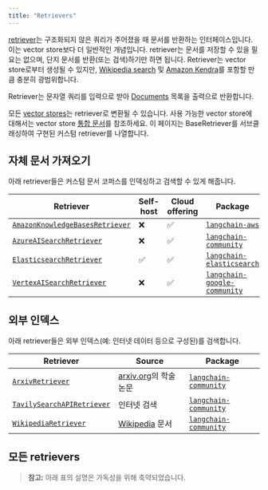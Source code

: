 ```yaml
---
title: "Retrievers"
---
```


[retriever](/oss/langchain/retrieval#building-blocks)는 구조화되지 않은 쿼리가 주어졌을 때 문서를 반환하는 인터페이스입니다.
이는 vector store보다 더 일반적인 개념입니다.
retriever는 문서를 저장할 수 있을 필요는 없으며, 단지 문서를 반환(또는 검색)하기만 하면 됩니다.
Retriever는 vector store로부터 생성될 수 있지만, [Wikipedia search](/oss/integrations/retrievers/wikipedia/) 및 [Amazon Kendra](/oss/integrations/retrievers/amazon_kendra_retriever/)를 포함할 만큼 충분히 광범위합니다.

Retriever는 문자열 쿼리를 입력으로 받아 [Documents](https://python.langchain.com/api_reference/core/documents/langchain_core.documents.base.Document.html) 목록을 출력으로 반환합니다.

모든 [vector stores](/oss/integrations/vectorstores)는 retriever로 변환될 수 있습니다. 사용 가능한 vector store에 대해서는 vector store [통합 문서](/oss/integrations/vectorstores/)를 참조하세요.
이 페이지는 BaseRetriever를 서브클래싱하여 구현된 커스텀 retriever를 나열합니다.

## 자체 문서 가져오기

아래 retriever들은 커스텀 문서 코퍼스를 인덱싱하고 검색할 수 있게 해줍니다.

| Retriever | Self-host | Cloud offering | Package |
|-----------|-----------|----------------|---------|
| [`AmazonKnowledgeBasesRetriever`](/oss/integrations/retrievers/bedrock) | ❌ | ✅ | [`langchain-aws`](https://python.langchain.com/api_reference/aws/retrievers/langchain_aws.retrievers.bedrock.AmazonKnowledgeBasesRetriever.html) |
| [`AzureAISearchRetriever`](/oss/integrations/retrievers/azure_ai_search) | ❌ | ✅ | [`langchain-community`](https://python.langchain.com/api_reference/community/retrievers/langchain_community.retrievers.azure_ai_search.AzureAISearchRetriever.html) |
| [`ElasticsearchRetriever`](/oss/integrations/retrievers/elasticsearch_retriever) | ✅ | ✅ | [`langchain-elasticsearch`](https://python.langchain.com/api_reference/elasticsearch/retrievers/langchain_elasticsearch.retrievers.ElasticsearchRetriever.html) |
| [`VertexAISearchRetriever`](/oss/integrations/retrievers/google_vertex_ai_search) | ❌ | ✅ | [`langchain-google-community`](https://python.langchain.com/api_reference/google_community/vertex_ai_search/langchain_google_community.vertex_ai_search.VertexAISearchRetriever.html) |


## 외부 인덱스

아래 retriever들은 외부 인덱스(예: 인터넷 데이터 등으로 구성된)를 검색합니다.

| Retriever | Source | Package |
|-----------|---------|---------|
| [`ArxivRetriever`](/oss/integrations/retrievers/arxiv) | [arxiv.org](https://arxiv.org/)의 학술 논문 | [`langchain-community`](https://python.langchain.com/api_reference/community/retrievers/langchain_community.retrievers.arxiv.ArxivRetriever.html) |
| [`TavilySearchAPIRetriever`](/oss/integrations/retrievers/tavily) | 인터넷 검색 | [`langchain-community`](https://python.langchain.com/api_reference/community/retrievers/langchain_community.retrievers.tavily_search_api.TavilySearchAPIRetriever.html) |
| [`WikipediaRetriever`](/oss/integrations/retrievers/wikipedia) | [Wikipedia](https://www.wikipedia.org/) 문서 | [`langchain-community`](https://python.langchain.com/api_reference/community/retrievers/langchain_community.retrievers.wikipedia.WikipediaRetriever.html) |


## 모든 retrievers

> **참고:** 아래 표의 설명은 가독성을 위해 축약되었습니다.

<Columns cols={3}>
<Card title="Activeloop Deep Memory" icon="link" href="/oss/integrations/retrievers/activeloop" arrow="true" cta="가이드 보기" />
<Card title="Amazon Kendra" icon="link" href="/oss/integrations/retrievers/amazon_kendra_retriever" arrow="true" cta="가이드 보기" />
<Card title="Arcee" icon="link" href="/oss/integrations/retrievers/arcee" arrow="true" cta="가이드 보기" />
<Card title="Arxiv" icon="link" href="/oss/integrations/retrievers/arxiv" arrow="true" cta="가이드 보기" />
<Card title="AskNews" icon="link" href="/oss/integrations/retrievers/asknews" arrow="true" cta="가이드 보기" />
<Card title="Azure AI Search" icon="link" href="/oss/integrations/retrievers/azure_ai_search" arrow="true" cta="가이드 보기" />
<Card title="Bedrock (Knowledge Bases)" icon="link" href="/oss/integrations/retrievers/bedrock" arrow="true" cta="가이드 보기" />
<Card title="BM25" icon="link" href="/oss/integrations/retrievers/bm25" arrow="true" cta="가이드 보기" />
<Card title="Box" icon="link" href="/oss/integrations/retrievers/box" arrow="true" cta="가이드 보기" />
<Card title="BREEBS (Open Knowledge)" icon="link" href="/oss/integrations/retrievers/breebs" arrow="true" cta="가이드 보기" />
<Card title="Chaindesk" icon="link" href="/oss/integrations/retrievers/chaindesk" arrow="true" cta="가이드 보기" />
<Card title="ChatGPT plugin" icon="link" href="/oss/integrations/retrievers/chatgpt-plugin" arrow="true" cta="가이드 보기" />
<Card title="Cognee" icon="link" href="/oss/integrations/retrievers/cognee" arrow="true" cta="가이드 보기" />
<Card title="Cohere reranker" icon="link" href="/oss/integrations/retrievers/cohere-reranker" arrow="true" cta="가이드 보기" />
<Card title="Cohere RAG" icon="link" href="/oss/integrations/retrievers/cohere" arrow="true" cta="가이드 보기" />
<Card title="Contextual AI Reranker" icon="link" href="/oss/integrations/retrievers/contextual" arrow="true" cta="가이드 보기" />
<Card title="Dappier" icon="link" href="/oss/integrations/retrievers/dappier" arrow="true" cta="가이드 보기" />
<Card title="DocArray" icon="link" href="/oss/integrations/retrievers/docarray_retriever" arrow="true" cta="가이드 보기" />
<Card title="Dria" icon="link" href="/oss/integrations/retrievers/dria_index" arrow="true" cta="가이드 보기" />
<Card title="ElasticSearch BM25" icon="link" href="/oss/integrations/retrievers/elastic_search_bm25" arrow="true" cta="가이드 보기" />
<Card title="Elasticsearch" icon="link" href="/oss/integrations/retrievers/elasticsearch_retriever" arrow="true" cta="가이드 보기" />
<Card title="Embedchain" icon="link" href="/oss/integrations/retrievers/embedchain" arrow="true" cta="가이드 보기" />
<Card title="FlashRank reranker" icon="link" href="/oss/integrations/retrievers/flashrank-reranker" arrow="true" cta="가이드 보기" />
<Card title="Fleet AI Context" icon="link" href="/oss/integrations/retrievers/fleet_context" arrow="true" cta="가이드 보기" />
<Card title="Galaxia" icon="link" href="/oss/integrations/retrievers/galaxia-retriever" arrow="true" cta="가이드 보기" />
<Card title="Google Drive" icon="link" href="/oss/integrations/retrievers/google_drive" arrow="true" cta="가이드 보기" />
<Card title="Google Vertex AI Search" icon="link" href="/oss/integrations/retrievers/google_vertex_ai_search" arrow="true" cta="가이드 보기" />
<Card title="Graph RAG" icon="link" href="/oss/integrations/retrievers/graph_rag" arrow="true" cta="가이드 보기" />
<Card title="GreenNode" icon="link" href="/oss/integrations/retrievers/greennode_reranker" arrow="true" cta="가이드 보기" />
<Card title="IBM watsonx.ai" icon="link" href="/oss/integrations/retrievers/ibm_watsonx_ranker" arrow="true" cta="가이드 보기" />
<Card title="JaguarDB Vector Database" icon="link" href="/oss/integrations/retrievers/jaguar" arrow="true" cta="가이드 보기" />
<Card title="Kay.ai" icon="link" href="/oss/integrations/retrievers/kay" arrow="true" cta="가이드 보기" />
<Card title="Kinetica Vectorstore" icon="link" href="/oss/integrations/retrievers/kinetica" arrow="true" cta="가이드 보기" />
<Card title="kNN" icon="link" href="/oss/integrations/retrievers/knn" arrow="true" cta="가이드 보기" />
<Card title="LinkupSearchRetriever" icon="link" href="/oss/integrations/retrievers/linkup_search" arrow="true" cta="가이드 보기" />
<Card title="LLMLingua Document Compressor" icon="link" href="/oss/integrations/retrievers/llmlingua" arrow="true" cta="가이드 보기" />
<Card title="LOTR (Merger Retriever)" icon="link" href="/oss/integrations/retrievers/merger_retriever" arrow="true" cta="가이드 보기" />
<Card title="Metal" icon="link" href="/oss/integrations/retrievers/metal" arrow="true" cta="가이드 보기" />
<Card title="NanoPQ (Product Quantization)" icon="link" href="/oss/integrations/retrievers/nanopq" arrow="true" cta="가이드 보기" />
<Card title="Nebius" icon="link" href="/oss/integrations/retrievers/nebius" arrow="true" cta="가이드 보기" />
<Card title="needle" icon="link" href="/oss/integrations/retrievers/needle" arrow="true" cta="가이드 보기" />
<Card title="Nimble" icon="link" href="/oss/integrations/retrievers/nimble" arrow="true" cta="가이드 보기" />
<Card title="Outline" icon="link" href="/oss/integrations/retrievers/outline" arrow="true" cta="가이드 보기" />
<Card title="Permit" icon="link" href="/oss/integrations/retrievers/permit" arrow="true" cta="가이드 보기" />
<Card title="Pinecone Hybrid Search" icon="link" href="/oss/integrations/retrievers/pinecone_hybrid_search" arrow="true" cta="가이드 보기" />
<Card title="Pinecone Rerank" icon="link" href="/oss/integrations/retrievers/pinecone_rerank" arrow="true" cta="가이드 보기" />
<Card title="PubMed" icon="link" href="/oss/integrations/retrievers/pubmed" arrow="true" cta="가이드 보기" />
<Card title="Qdrant Sparse Vector" icon="link" href="/oss/integrations/retrievers/qdrant-sparse" arrow="true" cta="가이드 보기" />
<Card title="RAGatouille" icon="link" href="/oss/integrations/retrievers/ragatouille" arrow="true" cta="가이드 보기" />
<Card title="RePhraseQuery" icon="link" href="/oss/integrations/retrievers/re_phrase" arrow="true" cta="가이드 보기" />
<Card title="Rememberizer" icon="link" href="/oss/integrations/retrievers/rememberizer" arrow="true" cta="가이드 보기" />
<Card title="SEC filing" icon="link" href="/oss/integrations/retrievers/sec_filings" arrow="true" cta="가이드 보기" />
<Card title="SVM" icon="link" href="/oss/integrations/retrievers/svm" arrow="true" cta="가이드 보기" />
<Card title="TavilySearchAPI" icon="link" href="/oss/integrations/retrievers/tavily" arrow="true" cta="가이드 보기" />
<Card title="TF-IDF" icon="link" href="/oss/integrations/retrievers/tf_idf" arrow="true" cta="가이드 보기" />
<Card title="NeuralDB" icon="link" href="/oss/integrations/retrievers/thirdai_neuraldb" arrow="true" cta="가이드 보기" />
<Card title="ValyuContext" icon="link" href="/oss/integrations/retrievers/valyu" arrow="true" cta="가이드 보기" />
<Card title="Vectorize" icon="link" href="/oss/integrations/retrievers/vectorize" arrow="true" cta="가이드 보기" />
<Card title="Vespa" icon="link" href="/oss/integrations/retrievers/vespa" arrow="true" cta="가이드 보기" />
<Card title="Wikipedia" icon="link" href="/oss/integrations/retrievers/wikipedia" arrow="true" cta="가이드 보기" />
<Card title="You.com" icon="link" href="/oss/integrations/retrievers/you-retriever" arrow="true" cta="가이드 보기" />
<Card title="Zep Cloud" icon="link" href="/oss/integrations/retrievers/zep_cloud_memorystore" arrow="true" cta="가이드 보기" />
<Card title="Zep Open Source" icon="link" href="/oss/integrations/retrievers/zep_memorystore" arrow="true" cta="가이드 보기" />
<Card title="Zilliz Cloud Pipeline" icon="link" href="/oss/integrations/retrievers/zilliz_cloud_pipeline" arrow="true" cta="가이드 보기" />
<Card title="Zotero" icon="link" href="/oss/integrations/retrievers/zotero" arrow="true" cta="가이드 보기" />
</Columns>